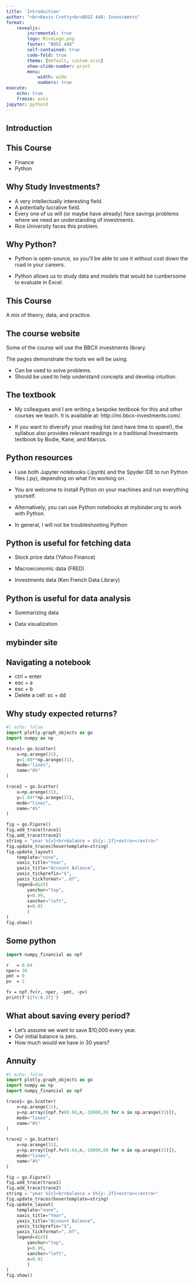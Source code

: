```yaml
---
title: 'Introduction'
author: "<br>Kevin Crotty<br>BUSI 448: Investments"
format: 
    revealjs:
        incremental: true
        logo: RiceLogo.png
        footer: "BUSI 448"
        self-contained: true
        code-fold: true
        theme: [default, custom.scss]
        show-slide-number: print
        menu: 
            width: wide
            numbers: true        
execute:
    echo: true
    freeze: auto
jupyter: python3
---
```


## Introduction


## This Course

- Finance
- Python

## Why Study Investments?

- A very intellectually interesting field.
- A potentially lucrative field.
- Every one of us will (or maybe have already) face savings problems where we need an understanding of investments.
- Rice University faces this problem.  

## Why Python?

- Python is open-source, so you'll be able to use it without cost down the road in your careers.

- Python allows us to study data and models that would be cumbersome to evaluate in Excel.

## This Course

A mix of theory, data, and practice.

## The course website

Some of the course will use the BBCX investments library.

The pages demonstrate the tools we will be using.

- Can be used to solve problems.
- Should be used to help understand concepts and develop intuition.

## {background-iframe="http://bbcx-investments.com" background-interactive="True"}


## The textbook

- My colleagues and I are writing a bespoke textbook for this and other courses we teach.  It is available at:
http://mi.bbcx-investments.com/.


- If you want to diversify your reading list (and have time to spare!), the syllabus also provides relevant readings in a traditional Investments textbook by Bodie, Kane, and Marcus.



## Python resources

- I use both Jupyter notebooks (.ipynb) and the Spyder IDE to run Python files (.py), depending on what I'm working on.

- You are welcome to install Python on your machines and run everything yourself.

- Alternatively, you can use Python notebooks at mybinder.org to work with Python.

- In general, I will not be troubleshooting Python


## Python is useful for fetching data

- Stock price data (Yahoo Finance)

- Macroeconomic data (FRED)

- Investments data (Ken French Data Library)



## Python is useful for data analysis

- Summarizing data

- Data visualization


## mybinder site


## Navigating a notebook

- ctrl + enter
- esc + a
- esc + b
- Delete a cell: \t esc + dd











## Why study expected returns?

```python
#| echo: false
import plotly.graph_objects as go
import numpy as np

trace1= go.Scatter(
    x=np.arange(31), 
    y=1.08**np.arange(31),
    mode="lines",
    name="8%"
)

trace2 = go.Scatter(
    x=np.arange(31), 
    y=1.04**np.arange(31),
    mode="lines",
    name="4%"
)

fig = go.Figure()
fig.add_trace(trace1)
fig.add_trace(trace2)
string = "year %{x}<br>balance = $%{y:.2f}<extra></extra>"
fig.update_traces(hovertemplate=string)
fig.update_layout(
    template="none",
    xaxis_title="Year",
    yaxis_title="Account Balance",
    yaxis_tickprefix="$", 
    yaxis_tickformat=",.0f",
    legend=dict(
        yanchor="top", 
        y=0.99, 
        xanchor="left", 
        x=0.01
        )
)
fig.show()
```

## Some python
``` p
import numpy_financial as npf

r   = 0.04
nper= 30
pmt = 0
pv  = 1

fv = npf.fv(r, nper, -pmt, -pv)
print(f'${fv:0.2f}')

```

## What about saving every period?

- Let's assume we want to save $10,000 every year.
- Our initial balance is zero.
- How much would we have in 30 years?

## Annuity
```python
#| echo: false
import plotly.graph_objects as go
import numpy as np
import numpy_financial as npf

trace1= go.Scatter(
    x=np.arange(31), 
    y=np.array([npf.fv(0.08,n,-10000,0) for n in np.arange(31)]),
    mode="lines",
    name="8%"
)

trace2 = go.Scatter(
    x=np.arange(31), 
    y=np.array([npf.fv(0.04,n,-10000,0) for n in np.arange(31)]),
    mode="lines",
    name="4%"
)

fig = go.Figure()
fig.add_trace(trace1)
fig.add_trace(trace2)
string = "year %{x}<br>balance = $%{y:.2f}<extra></extra>"
fig.update_traces(hovertemplate=string)
fig.update_layout(
    template="none",
    xaxis_title="Year",
    yaxis_title="Account Balance",
    yaxis_tickprefix="$", 
    yaxis_tickformat=",.0f",
    legend=dict(
        yanchor="top", 
        y=0.99, 
        xanchor="left", 
        x=0.01
        )
)
fig.show()
```







